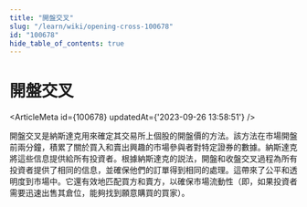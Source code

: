 ```yaml
---
title: "開盤交叉"
slug: "/learn/wiki/opening-cross-100678"
id: "100678"
hide_table_of_contents: true
---
```



# 開盤交叉

<ArticleMeta id={100678} updatedAt={'2023-09-26 13:58:51'} />
<div className='border-solid border-b border-t-0 my-4 border-[var(--ifm-color-gray-300)]' />

開盤交叉是納斯達克用來確定其交易所上個股的開盤價的方法。該方法在市場開盤前兩分鐘，積累了關於買入和賣出興趣的市場參與者對特定證券的數據。納斯達克將這些信息提供給所有投資者。根據納斯達克的説法，開盤和收盤交叉過程為所有投資者提供了相同的信息，並確保他們的訂單得到相同的處理。這帶來了公平和透明度到市場中。它還有效地匹配買方和賣方，以確保市場流動性（即，如果投資者需要迅速出售其倉位，能夠找到願意購買的買家）。
